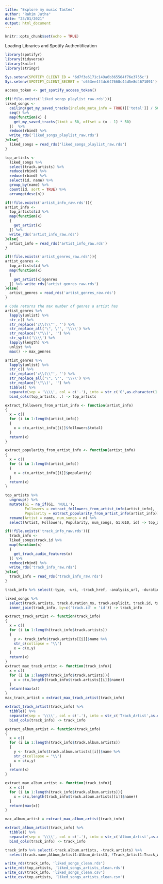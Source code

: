 ---
title: "Explore my music Tastes"
author: "Rahim Jutha"
date: "23/01/2021"
output: html_document
---

```{r setup, include=FALSE}
knitr::opts_chunk$set(echo = TRUE)
```

Loading Libraries and Spotify Authentification
```{r, warning=FALSE}
library(spotifyr)
library(tidyverse)
library(knitr)
library(stringr)

Sys.setenv(SPOTIFY_CLIENT_ID = '6d7f3e6171c149a6b365504f76e3755c')
Sys.setenv(SPOTIFY_CLIENT_SECRET = 'c653ee4f4dc647668c44d5e8d4671091')

access_token <- get_spotify_access_token()
```


```{r}
if(!file.exists('liked_songs_playlist_raw.rds')){
liked_songs <-
  ceiling(get_my_saved_tracks(include_meta_info = TRUE)[['total']] / 50) %>%
  seq() %>%
  map(function(x) {
    get_my_saved_tracks(limit = 50, offset = (x - 1) * 50)
  })  %>%
  reduce(rbind) %>%
  write_rds('liked_songs_playlist_raw.rds')
}else{
  liked_songs = read_rds('liked_songs_playlist_raw.rds')
}
``` 

```{r}
top_artists <-
  liked_songs %>%
  select(track.artists) %>%
  reduce(rbind) %>%
  reduce(rbind) %>%
  select(id, name) %>%
  group_by(name) %>%
  count(id, sort = TRUE) %>%
  arrange(desc(n))

if(!file.exists('artist_info_raw.rds')){
artist_info <-
  top_artists$id %>%
  map(function(x)
  {
    get_artist(x)
  }) %>%
  write_rds('artist_info_raw.rds')
}else{
  artist_info = read_rds('artist_info_raw.rds')
}

if(!file.exists('artist_genres_raw.rds')){
artist_genres <-
  top_artists$id %>%
  map(function(x)
  {
    get_artist(x)$genres
  }) %>% write_rds('artist_genres_raw.rds')
}else{
  artist_genres = read_rds('artist_genres_raw.rds')
}

# Code returns the max number of genres a artist has
artist_genres %>%
  lapply(unlist) %>%
  str_c() %>%
  str_replace('c\\(\\"', '') %>%
  str_replace_all('\", \"', '\\\\') %>%
  str_replace('\"\\)', '') %>%
  str_split('\\\\') %>%
  lapply(length) %>%
  unlist %>%
  max() -> max_genres

artist_genres %>%
  lapply(unlist) %>%
  str_c() %>%
  str_replace('c\\(\\"', '') %>%
  str_replace_all('\", \"', '\\\\') %>%
  str_replace('\"\\)', '') %>%
  tibble() %>%
  separate(sep = '\\\\', col = c('.'), into = str_c('G',as.character(1:max_genres))) %>%
  bind_cols(top_artists, .) -> top_artists

extract_followers_from_artist_info <- function(artist_info)
{
  x = c()
  for (i in 1:length(artist_info))
  {
    x = c(x,artist_info[[i]]$followers$total)
  }
  return(x)
}

extract_popularity_from_artist_info <- function(artist_info)
{
  x = c()
  for (i in 1:length(artist_info))
  {
    x = c(x,artist_info[[i]]$popularity)
  }
  return(x)
}

top_artists %>%
  ungroup() %>%
  mutate(G1 = na_if(G1, 'NULL'),
         Followers = extract_followers_from_artist_info(artist_info),
         Popularity = extract_popularity_from_artist_info(artist_info)) %>%
  rename(Artist = name, num_songs = n) %>%
  select(Artist, Followers, Popularity, num_songs, G1:G10, id) -> top_artists
```

```{r}
if(!file.exists('track_info_raw.rds')){
  track_info <-
  liked_songs$track.id %>%
  map(function(x)
  {
    get_track_audio_features(x)
  }) %>%
  reduce(rbind) %>%
  write_rds('track_info_raw.rds')
}else{
  track_info = read_rds('track_info_raw.rds')
}

track_info %>% select(-type, -uri, -track_href, -analysis_url, -duration_ms) -> track_info 

liked_songs %>%
  select(track.artists, track.duration_ms, track.explicit, track.id, track.name, track.popularity, track.album.artists, track.album.id, track.album.name, track.album.release_date, track.album.release_date_precision) %>%
  inner_join(track_info, by=c('track.id' = 'id')) -> track_info

extract_track_artist <- function(track_info)
{
  x = c()
  for (i in 1:length(track_info$track.artists)) 
  {
    y <- track_info$track.artists[[i]]$name %>%
    str_c(collapse = "\\")  
    x = c(x,y)
  }
  return(x)
}
extract_max_track_artist <- function(track_info){
  x = c()
  for (i in 1:length(track_info$track.artists)){
    x = c(x,length(track_info$track.artists[[i]]$name))
  }
  return(max(x))
}
max_track_artist = extract_max_track_artist(track_info)

extract_track_artist(track_info) %>%
  tibble() %>%
  separate(sep = '\\\\', col = c('.'), into = str_c('Track_Artist',as.character(1:max_track_artist))) %>%
  bind_cols(track_info) -> track_info

extract_album_artist <- function(track_info)
{
  x = c()
  for (i in 1:length(track_info$track.album.artists)) 
  {
    y <- track_info$track.album.artists[[i]]$name %>%
    str_c(collapse = "\\")  
    x = c(x,y)
  }
  return(x)
}

extract_max_album_artist <- function(track_info){
  x = c()
  for (i in 1:length(track_info$track.album.artists)){
    x = c(x,length(track_info$track.album.artists[[i]]$name))
  }
  return(max(x))
}

max_album_artist = extract_max_album_artist(track_info)

extract_album_artist(track_info) %>%
  tibble() %>%
  separate(sep = '\\\\', col = c('.'), into = str_c('Album_Artist',as.character(1:max_album_artist))) %>%
  bind_cols(track_info) -> track_info

track_info %>% select(-track.album.artists, -track.artists) %>%
  select(track.name,Album_Artist1:Album_Artist3, !Track_Artist1:Track_Artist8 ,everything()) -> track_info
```

```{r}
write_rds(track_info, 'liked_songs_clean.rds')
write_rds(top_artists, 'liked_songs_artists_clean.rds')
write_csv(track_info, 'liked_songs_clean.csv')
write_csv(top_artists, 'liked_songs_artists_clean.csv')
```
